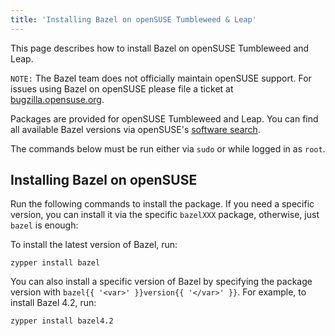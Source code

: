 ```yaml
---
title: 'Installing Bazel on openSUSE Tumbleweed & Leap'
---
```



This page describes how to install Bazel on openSUSE Tumbleweed and Leap.

`NOTE:` The Bazel team does not officially maintain openSUSE support. For issues
using Bazel on openSUSE please file a ticket at [bugzilla.opensuse.org](https://bugzilla.opensuse.org/).

Packages are provided for openSUSE Tumbleweed and Leap. You can find all
available Bazel versions via openSUSE's [software search](https://software.opensuse.org/search?utf8=%E2%9C%93&baseproject=ALL&q=bazel).

The commands below must be run either via `sudo` or while logged in as `root`.

## Installing Bazel on openSUSE

Run the following commands to install the package. If you need a specific
version, you can install it via the specific `bazelXXX` package, otherwise,
just `bazel` is enough:

To install the latest version of Bazel, run:

```posix-terminal
zypper install bazel
```

You can also install a specific version of Bazel by specifying the package
version with `bazel{{ '<var>' }}version{{ '</var>' }}`. For example, to install
Bazel 4.2, run:

```posix-terminal
zypper install bazel4.2
```
